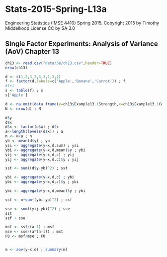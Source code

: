 # Stats-2015-Spring-L13a
Engineering Statistics (IMSE 4410) Spring 2015. 
Copyright 2015 by Timothy Middelkoop License CC by SA 3.0

## Single Factor Experiments: Analysis of Variance (AoV) Chapter 13

```r
ch13 <- read.csv("data/5e/ch13.csv",header=TRUE)
nrow(ch13)

d <- c(1,2,3,2,3,3,1,3,2)
f <- factor(d,labels=c('Apple','Banana','Carrot')) ; f
#f+1
s <- table(f) ; s
s['Apple']

d <- na.omit(data.frame(y=ch13$Example13.1Strength,x=ch13$Example13.1Concentration))
N <- nrow(d) ; N

d$y
d$x
d$x <- factor(d$x) ; d$x
a<-length(levels(d$x)) ; a
n <- N/a ; n
yb <- mean(d$y) ; yb
ysi <- aggregate(y~x,d,sum) ; ysi
ybi <- aggregate(y~x,d,mean)$y ; ybi
yij <- aggregate(y~x,d,c) ; yij
yij <- aggregate(y~x,d,c)$y ; yij

sst <- sum((d$y-yb)^2) ; sst

ybi <- aggregate(y~x,d,c) ; ybi
ybi <- aggregate(y~x,d,c)$y ; ybi

ybi <- aggregate(y~x,d,mean)$y ; ybi

ssf <- n*sum((ybi-yb)^2) ; ssf

sse <- sum((yij-ybi)^2) ; sse
sst
ssf + sse

msf <- ssf/(a-1) ; msf
mse <- sse/(a*(n-1)) ; mst
F0 <- msf/mse ; F0


m <- aov(y~x,d) ; summary(m)

```

